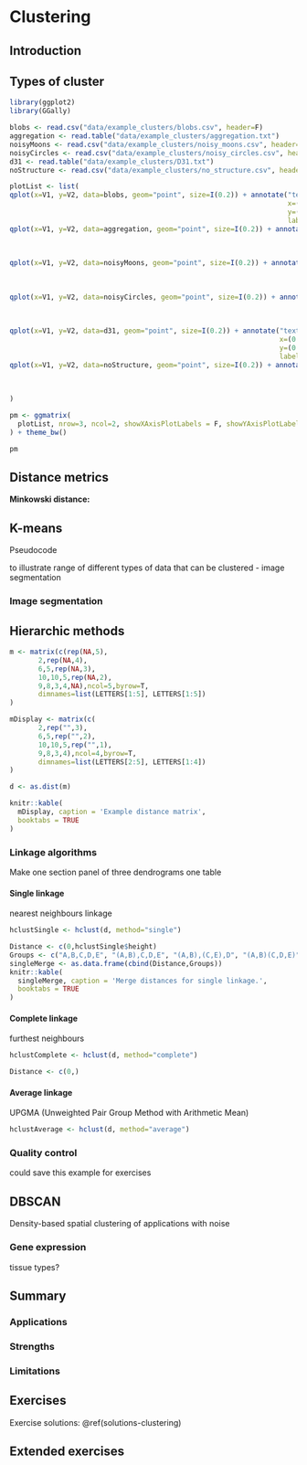 # Clustering

<!-- Matt -->

<!-- http://www.madgroup.path.cam.ac.uk/microarraysummary.shtml -->

## Introduction

## Types of cluster

```r
library(ggplot2)
library(GGally)

blobs <- read.csv("data/example_clusters/blobs.csv", header=F)
aggregation <- read.table("data/example_clusters/aggregation.txt")
noisyMoons <- read.csv("data/example_clusters/noisy_moons.csv", header=F)
noisyCircles <- read.csv("data/example_clusters/noisy_circles.csv", header=F)
d31 <- read.table("data/example_clusters/D31.txt")
noStructure <- read.csv("data/example_clusters/no_structure.csv", header=F)

plotList <- list(
qplot(x=V1, y=V2, data=blobs, geom="point", size=I(0.2)) + annotate("text",
                                                                    x=(0.01 * (max(blobs$V1)-min(blobs$V1))) + min(blobs$V1), 
                                                                    y=(0.9 * (max(blobs$V2)-min(blobs$V2))) + min(blobs$V2), 
                                                                    label ="A", size=8, col="blue"),
qplot(x=V1, y=V2, data=aggregation, geom="point", size=I(0.2)) + annotate("text",
                                                                          x=(0.01 * (max(aggregation$V1)-min(aggregation$V1))) + min(aggregation$V1), 
                                                                          y=(0.9 * (max(aggregation$V2)-min(aggregation$V2))) + min(aggregation$V2), 
                                                                          label="B", size=8, col="blue"),
qplot(x=V1, y=V2, data=noisyMoons, geom="point", size=I(0.2)) + annotate("text",
                                                                         x=(0.01 * (max(noisyMoons$V1)-min(noisyMoons$V1))) + min(noisyMoons$V1),
                                                                         y=(0.9 * (max(noisyMoons$V2)-min(noisyMoons$V2))) + min(noisyMoons$V2),
                                                                         label="C", size=8, col="blue"),
qplot(x=V1, y=V2, data=noisyCircles, geom="point", size=I(0.2)) + annotate("text",
                                                                           x=(0.01 * (max(noisyCircles$V1)-min(noisyCircles$V1))) + min(noisyCircles$V1),
                                                                           y=(0.9 * (max(noisyCircles$V2)-min(noisyCircles$V2))) + min(noisyCircles$V2),
                                                                           label="D", size=8, col="blue"),
qplot(x=V1, y=V2, data=d31, geom="point", size=I(0.2)) + annotate("text",
                                                                  x=(0.01 * (max(d31$V1)-min(d31$V1))) + min(d31$V1),
                                                                  y=(0.9 * (max(d31$V2)-min(d31$V2))) + min(d31$V2),
                                                                  label="E", size=8, col="blue"),
qplot(x=V1, y=V2, data=noStructure, geom="point", size=I(0.2)) + annotate("text",
                                                                         x=(0.01 * (max(noStructure$V1)-min(noStructure$V1))) + min(noStructure$V1),
                                                                         y=(0.9 * (max(noStructure$V2)-min(noStructure$V2))) + min(noStructure$V2),
                                                                         label="F", size=8, col="blue")
)

pm <- ggmatrix(
  plotList, nrow=3, ncol=2, showXAxisPlotLabels = F, showYAxisPlotLabels = F
) + theme_bw()

pm
```

## Distance metrics


**Minkowski distance:**
\begin{equation}
  distance\left(x,y,p\right)=\left(\sum_{i=1}^{n} abs(x_i-y_i)^p\right)^{1/p}
  (\#eq:minkowski)
\end{equation}

## K-means

Pseudocode

to illustrate range of different types of data that can be clustered - image segmentation

### Image segmentation



## Hierarchic methods

```r
m <- matrix(c(rep(NA,5),
       2,rep(NA,4),
       6,5,rep(NA,3),
       10,10,5,rep(NA,2),
       9,8,3,4,NA),ncol=5,byrow=T,
       dimnames=list(LETTERS[1:5], LETTERS[1:5])
)

mDisplay <- matrix(c(
       2,rep("",3),
       6,5,rep("",2),
       10,10,5,rep("",1),
       9,8,3,4),ncol=4,byrow=T,
       dimnames=list(LETTERS[2:5], LETTERS[1:4])
)

d <- as.dist(m)
```

```r
knitr::kable(
  mDisplay, caption = 'Example distance matrix',
  booktabs = TRUE
)
```

### Linkage algorithms
Make one section
panel of three dendrograms
one table


#### Single linkage
nearest  neighbours linkage
```r
hclustSingle <- hclust(d, method="single")
```

```r
Distance <- c(0,hclustSingle$height)
Groups <- c("A,B,C,D,E", "(A,B),C,D,E", "(A,B),(C,E),D", "(A,B)(C,D,E)", "(A,B,C,D,E)")
singleMerge <- as.data.frame(cbind(Distance,Groups))
knitr::kable(
  singleMerge, caption = 'Merge distances for single linkage.',
  booktabs = TRUE
)
```


#### Complete linkage
furthest neighbours
```r
hclustComplete <- hclust(d, method="complete")
```

```r
Distance <- c(0,)
```

#### Average linkage
UPGMA (Unweighted Pair Group Method with Arithmetic Mean) 

```r
hclustAverage <- hclust(d, method="average")
```


### Quality control
could save this example for exercises

## DBSCAN
Density-based spatial clustering of applications with noise

### Gene expression
tissue types?


## Summary

### Applications

### Strengths

### Limitations


## Exercises


Exercise solutions: \@ref(solutions-clustering)

## Extended exercises



